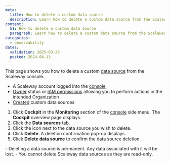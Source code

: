 ```yaml
---
meta:
  title: How to delete a custom data source
  description: Learn how to delete a custom data source from the Scaleway console. Follow the steps to navigate to the data sources tab, select the data source, and confirm its deletion.
content:
  h1: How to delete a custom data source
  paragraph: Learn how to delete a custom data source from the Scaleway console. Follow the steps to navigate to the data sources tab, select the data source, and confirm its deletion.
categories:
  - observability
dates:
  validation: 2025-03-26
  posted: 2024-04-13
---
```


This page shows you how to delete a custom [data source](/cockpit/concepts/#data-sources) from the Scaleway console.

<Macro id="requirements" />

  - A Scaleway account logged into the [console](https://console.scaleway.com)
  - [Owner](/iam/concepts/#owner) status or [IAM permissions](/iam/concepts/#permission) allowing you to perform actions in the intended Organization
  - [Created](/cockpit/how-to/create-external-data-sources/) custom data sources

1. Click **Cockpit** in the **Monitoring** section of the [console](https://console.scaleway.com/) side menu. The **Cockpit** overview page displays.
2. Click the **Data sources** tab.
3. Click the <Icon name="more" /> icon next to the data source you wish to delete.
4. Click **Delete**. A deletion confirmation pop-up displays.
5. Click **Delete data source** to confirm the data source deletion.

<Message type="important">
  - Deleting a data source is permanent. Any data associated with it will be lost.
  - You cannot delete Scaleway data sources as they are read-only.
</Message>

